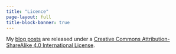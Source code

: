 ```yaml
---
title: "Licence"
page-layout: full
title-block-banner: true
---
```


My [blog posts](blog/) are released under a [Creative Commons Attribution-ShareAlike 4.0 International License](http://creativecommons.org/licenses/by-sa/4.0/).

<center>
<i class="fab fa-creative-commons fa-2x"></i><i class="fab fa-creative-commons-by fa-2x"></i><i class="fab fa-creative-commons-sa fa-2x"></i>
</center>